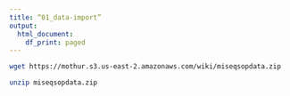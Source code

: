 ```yaml
---
title: “01_data-import”
output:
  html_document:
    df_print: paged
---
```




```bash
wget https://mothur.s3.us-east-2.amazonaws.com/wiki/miseqsopdata.zip
```

```bash
unzip miseqsopdata.zip
```